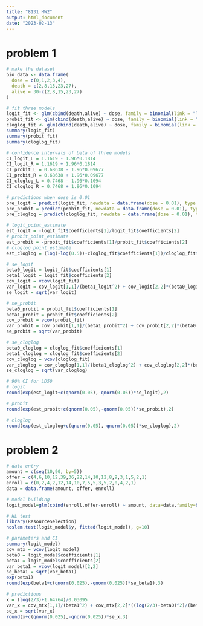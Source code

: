 ```yaml
---
title: "8131 HW2"
output: html_document
date: "2023-02-13"
---
```


# problem 1
```r
# make the dataset
bio_data <- data.frame(
  dose = c(0,1,2,3,4),
  death = c(2,8,15,23,27),
  alive = 30-c(2,8,15,23,27)
)
```

```r
# fit three models
logit_fit <- glm(cbind(death,alive) ~ dose, family = binomial(link = "logit"), data = bio_data)
probit_fit <- glm(cbind(death,alive) ~ dose, family = binomial(link = "probit"), data = bio_data)
cloglog_fit <- glm(cbind(death,alive) ~ dose, family = binomial(link = "cloglog"), data = bio_data)
summary(logit_fit)
summary(probit_fit)
summary(cloglog_fit)
```

```r
# confidence intervals of beta of three models
CI_logit_L = 1.1619 - 1.96*0.1814
CI_logit_R = 1.1619 + 1.96*0.1814
CI_probit_L = 0.68638 - 1.96*0.09677
CI_probit_R = 0.68638 + 1.96*0.09677
CI_cloglog_L = 0.7468 - 1.96*0.1094
CI_cloglog_R = 0.7468 + 1.96*0.1094
```

```r
# predictions when dose is 0.01
pre_logit = predict(logit_fit, newdata = data.frame(dose = 0.01), type = 'response')
pre_probit = predict(probit_fit, newdata = data.frame(dose = 0.01), type = 'response')
pre_cloglog = predict(cloglog_fit, newdata = data.frame(dose = 0.01), type = 'response')
```

```r
# logit_point_estimate
est_logit = -logit_fit$coefficients[1]/logit_fit$coefficients[2]
# probit_point_estimate
est_probit = -probit_fit$coefficients[1]/probit_fit$coefficients[2]
# cloglog_point_estimate
est_cloglog = (log(-log(0.5))-cloglog_fit$coefficients[1])/cloglog_fit$coefficients[2]
```


```r
# se_logit
beta0_logit = logit_fit$coefficients[1]
beta1_logit = logit_fit$coefficients[2]
cov_logit = vcov(logit_fit)
var_logit = cov_logit[1,1]/(beta1_logit^2) + cov_logit[2,2]*(beta0_logit^2)/(beta1_logit^4) - 2*cov_logit[1,2]*beta0_logit/(beta1_logit^3)
se_logit = sqrt(var_logit)

# se_probit
beta0_probit = probit_fit$coefficients[1]
beta1_probit = probit_fit$coefficients[2]
cov_probit = vcov(probit_fit)
var_probit = cov_probit[1,1]/(beta1_probit^2) + cov_probit[2,2]*(beta0_probit^2)/(beta1_probit^4) - 2*cov_probit[1,2]*beta0_probit/(beta1_probit^3)
se_probit = sqrt(var_probit)

# se_cloglog
beta0_cloglog = cloglog_fit$coefficients[1]
beta1_cloglog = cloglog_fit$coefficients[2]
cov_cloglog = vcov(cloglog_fit)
var_cloglog = cov_cloglog[1,1]/(beta1_cloglog^2) + cov_cloglog[2,2]*(beta0_cloglog^2)/(beta1_cloglog^4) - 2*cov_cloglog[1,2]*beta0_cloglog/(beta1_cloglog^3)
se_cloglog = sqrt(var_cloglog)
```

```r
# 90% CI for LD50
# logit
round(exp(est_logit+c(qnorm(0.05),-qnorm(0.05))*se_logit),2)

# probit
round(exp(est_probit+c(qnorm(0.05),-qnorm(0.05))*se_probit),2)

# cloglog
round(exp(est_cloglog+c(qnorm(0.05),-qnorm(0.05))*se_cloglog),2)
```

# problem 2
```r
# data entry
amount = c(seq(10,90, by=5))
offer = c(4,6,10,12,39,36,22,14,10,12,8,9,3,1,5,2,1)
enroll = c(0,2,4,2,12,14,10,7,5,5,3,5,2,0,4,2,1)
data = data.frame(amount, offer, enroll)
```

```r
# model building
logit_model=glm(cbind(enroll,offer-enroll) ~ amount, data=data,family=binomial(link="logit"))
```

```r
# HL test
library(ResourceSelection)
hoslem.test(logit_model$y, fitted(logit_model), g=10)
```

```r
# parameters and CI
summary(logit_model)
cov_mtx = vcov(logit_model)
beta0 = logit_model$coefficients[1]
beta1 = logit_model$coefficients[2]
var_beta1 = vcov(logit_model)[2,2]
se_beta1 = sqrt(var_beta1)
exp(beta1)
round(exp(beta1+c(qnorm(0.025),-qnorm(0.025))*se_beta1),3)
```

```r
# predictions
x = (log(2/3)+1.64764)/0.03095
var_x = cov_mtx[1,1]/(beta1^2) + cov_mtx[2,2]*((log(2/3)-beta0)^2)/(beta1^4) + 2*cov_mtx[1,2]*(log(2/3)-beta0)/(beta1^3)
se_x = sqrt(var_x)
round(x+c(qnorm(0.025),-qnorm(0.025))*se_x,3)
```

